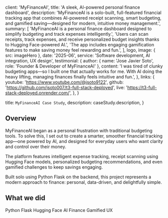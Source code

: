 
  client: 'MyFinanceAI',
  title: 'A sleek, AI-powered personal finance dashboard',
  description:
    'MyFinanceAI is a solo-built, full-featured financial tracking app that combines AI-powered receipt scanning, smart budgeting, and gamified saving—designed for modern, intuitive money management.',
  summary: [
    'MyFinanceAI is a personal finance dashboard designed to simplify budgeting and track expenses intelligently.',
    'Users can scan receipts, track expenses, and receive personalized budget insights thanks to Hugging Face-powered AI.',
    'The app includes engaging gamification features to make saving money feel rewarding and fun.',
  ],
  logo,
  image: { src: imageHero },
  date: '2025-06',
  service: 'Software development, AI integration, UX design',
  testimonial: {
    author: { name: 'Jose Javier Soto', role: 'Founder & Developer of MyFinanceAI' },
    content:
      'I was tired of clunky budgeting apps—so I built one that actually works for me. With AI doing the heavy lifting, managing finances finally feels intuitive and fun.',
  },
  links: {
    youtube: 'https://www.youtube.com/@jsoto9122',
    github: 'https://github.com/jsoto007/t3-full-stack-deployed',
    live: 'https://t3-full-stack-deployed.onrender.com/',
  },
}

  title: `MyFinanceAI Case Study`,
  description: caseStudy.description,
}


## Overview

MyFinanceAI began as a personal frustration with traditional budgeting tools. To solve this, I set out to create a smarter, smoother financial tracking app—one powered by AI, and designed for everyday users who want clarity and control over their money.

The platform features intelligent expense tracking, receipt scanning using Hugging Face models, personalized budgeting recommendations, and even gamified challenges to keep savings engaging.

Built solo using Python Flask on the backend, this project represents a modern approach to finance: personal, data-driven, and delightfully simple.

## What we did

<TagList>
  <TagListItem>Python Flask</TagListItem>
  <TagListItem>Hugging Face</TagListItem>
  <TagListItem>AI Finance</TagListItem>
  <TagListItem>Gamified UX</TagListItem>
</TagList>



<StatList>
  <StatListItem value="100%" label="Solo-built project" />
  <StatListItem value="5 mo" label="Target completion time" />
  <StatListItem value="AI" label="Smart budgeting engine" />
  <StatListItem value="Real-time" label="Expense tracking" />
</StatList>
